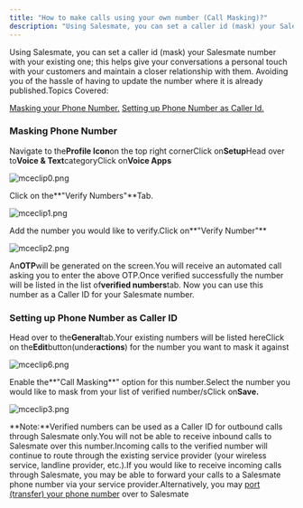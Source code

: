 ```yaml
---
title: "How to make calls using your own number (Call Masking)?"
description: "Using Salesmate, you can set a caller id (mask) your Salesmate number with your existing one; this helps give your conversations a personal touch with..."
---
```


Using Salesmate, you can set a caller id (mask) your Salesmate number with your existing one; this helps give your conversations a personal touch with your customers and maintain a closer relationship with them. Avoiding you of the hassle of having to update the number where it is already published.Topics Covered:

[Masking your Phone Number.](https://support.salesmate.io/hc/en-us/articles/360036859412-How-to-make-calls-using-your-own-number-Call-Masking#h_01GFQG3SJ1QES57H1N6G6D1P61) [Setting up Phone Number as Caller Id.](https://support.salesmate.io/hc/en-us/articles/360036859412-How-to-make-calls-using-your-own-number-Call-Masking#h_01GFQG40CKD2M3D9NN3S9DS71E)

### Masking Phone Number

Navigate to the**Profile Icon**on the top right cornerClick on**Setup**Head over to**Voice & Text**categoryClick on**Voice Apps**

![mceclip0.png](./images/mceclip0-7.png)

Click on the**"Verify Numbers"**Tab.

![mceclip1.png](./images/mceclip1-8.png)

Add the number you would like to verify.Click on**"Verify Number"**

![mceclip2.png](./images/mceclip2-4.png)

An**OTP**will be generated on the screen.You will receive an automated call asking you to enter the above OTP.Once verified successfully the number will be listed in the list of**verified numbers**tab. Now you can use this number as a Caller ID for your Salesmate number.

### Setting up Phone Number as Caller ID

Head over to the**General**tab.Your existing numbers will be listed hereClick on the**Edit**button(under**actions**) for the number you want to mask it against

![mceclip6.png](./images/mceclip6-5.png)

Enable the**"Call Masking**" option for this number.Select the number you would like to mask from your list of verified number/sClick on**Save.**

![mceclip3.png](./images/mceclip3-4.png)

**Note:**Verified numbers can be used as a Caller ID for outbound calls through Salesmate only.You will not be able to receive inbound calls to Salesmate over this number.Incoming calls to the verified number will continue to route through the existing service provider (your wireless service, landline provider, etc.).If you would like to receive incoming calls through Salesmate, you may be able to forward your calls to a Salesmate phone number via your service provider.Alternatively, you may [port (transfer) your phone number](https://support.salesmate.io/hc/en-us/articles/360005128372) over to Salesmate
